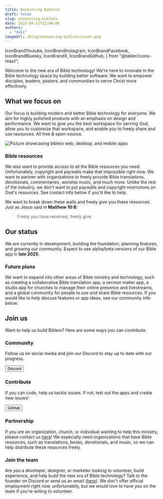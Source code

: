 ```yaml
---
title: Announcing Bibleio
draft: false
slug: announcing-bibleio
date: 2025-04-21T12:00:00
authors:
  - "dukc"
imageUrl: /blog/announcing-bibleio/cover.png
---
```


  IconBrandYoutube,
  IconBrandInstagram,
  IconBrandFacebook,
  IconBrandBluesky,
  IconBrandX,
  IconBrandGithub,
} from "@tabler/icons-react";

Welcome to the new era of Bible technology! We're here to innovate in the Bible technology space by building better software. We want to empower disciples, leaders, pastors, and communities to serve Christ more effectively.

## What we focus on

Our focus is building modern and better Bible technology for everyone. We aim for highly polished products with an emphasis on design and performance. We want to give you the best workspace for serving God, allow you to customize that workspace, and enable you to freely share and use resources. All free & open-source.

![Picture showcasing bibleio web, desktop, and mobile apps](/blog/announcing-bibleio/app-showcase.png)

### Bible resources

We also want to provide access to all the Bible resources you need. Unfortunately, copyright and paywalls make that impossible right now. We want to partner with organizations to freely provide Bible translations, devotionals, commentaries, worship music, and much more. Unlike the rest of the industry, we don't want to put paywalls and copyright restrictions on God's resources. See contact info below if you'd like to help.

We want to break down these walls and freely give you these resources. Just as Jesus said in **Matthew 10:8**:

> Freely you have received; freely give.

## Our status

We are currently in development, building the foundation, planning features, and growing our community. Expect to see alpha/beta versions of our Bible app in **late 2025**.

### Future plans

We want to expand into other areas of Bible ministry and technology, such as creating a collaborative Bible translation app, a sermon maker app, a studio app for churches to manage their online presence and livestreams, and a global community for people to use and share Bible resources. If you would like to help discuss features or app ideas, see our community info below.

## Join us

Want to help us build Bibleio? Here are some ways you can contribute.

### Community

Follow us on social media and join our Discord to stay up to date with our progress.

<div class="flex flex-wrap items-center gap-12">
  <a href="https://discord.gg/7eVCyQ5GGb" target="_blank" rel="noreferrer">
    <Button>Discord</Button>
  </a>
  <a
    href="https://www.youtube.com/@bibleio"
    target="_blank"
    rel="noreferrer"
    class="text-text hover:text-accent-reversed duration-150 ease-out"
  >
    <IconBrandYoutube strokeWidth={1.5} />
  </a>
  <a
    href="https://www.instagram.com/bibleioo/"
    target="_blank"
    rel="noreferrer"
    class="text-text hover:text-accent-reversed duration-150 ease-out"
  >
    <IconBrandInstagram strokeWidth={1.5} />
  </a>
  <a
    href="https://www.facebook.com/profile.php?id=61575695094809"
    target="_blank"
    rel="noreferrer"
    class="text-text hover:text-accent-reversed duration-150 ease-out"
  >
    <IconBrandFacebook strokeWidth={1.5} />
  </a>
  <a
    href="https://bsky.app/profile/bibleio.com"
    target="_blank"
    rel="noreferrer"
    class="text-text hover:text-accent-reversed duration-150 ease-out"
  >
    <IconBrandBluesky strokeWidth={1.5} />
  </a>
  <a
    href="https://x.com/bibleioo"
    target="_blank"
    rel="noreferrer"
    class="text-text hover:text-accent-reversed duration-150 ease-out"
  >
    <IconBrandX strokeWidth={1.5} />
  </a>
  <a
    href="https://github.com/bibleio"
    target="_blank"
    rel="noreferrer"
    class="text-text hover:text-accent-reversed duration-150 ease-out"
  >
    <IconBrandGithub strokeWidth={1.5} />
  </a>
</div>

### Contribute

If you can code, help us tackle issues. If not, test out the apps and create new issues!

<a href="https://github.com/bibleio">
  <Button>GitHub</Button>
</a>

### Partnership

If you are an organization, church, or individual wanting to help this ministry, please contact us [here](/contact)! We especially need organizations that have Bible resources, such as translations, books, devotionals, and music, so we can help distribute these resources freely.

### Join the team

Are you a developer, designer, or marketer looking to volunteer, build experience, and help build the new era of Bible technology? Talk to the founder on Discord or send us an email ([here](/contact)). We don't offer official employment right now, unfortunately, but we would love to have you on the team if you're willing to volunteer.
